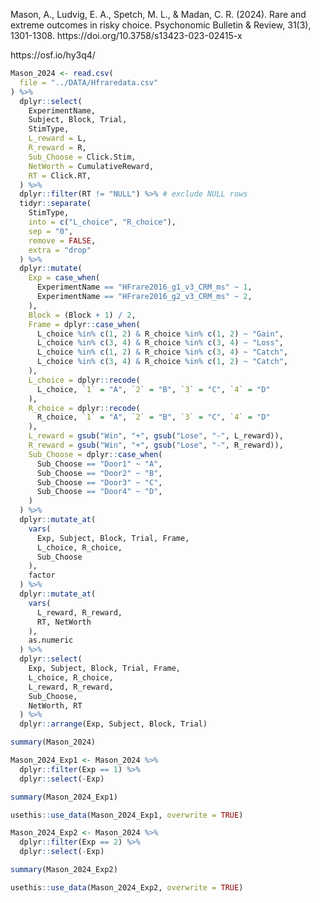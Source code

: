 Mason, A., Ludvig, E. A., Spetch, M. L., & Madan, C. R. (2024). 
Rare and extreme outcomes in risky choice. 
Psychonomic Bulletin & Review, 31(3), 1301-1308.
https://doi.org/10.3758/s13423-023-02415-x

https://osf.io/hy3q4/

```r
Mason_2024 <- read.csv(
  file = "../DATA/Hfraredata.csv"
) %>%
  dplyr::select(
    ExperimentName,
    Subject, Block, Trial, 
    StimType, 
    L_reward = L,
    R_reward = R,
    Sub_Choose = Click.Stim, 
    NetWorth = CumulativeReward, 
    RT = Click.RT, 
  ) %>%
  dplyr::filter(RT != "NULL") %>% # exclude NULL rows
  tidyr::separate(
    StimType, 
    into = c("L_choice", "R_choice"), 
    sep = "0", 
    remove = FALSE, 
    extra = "drop"
  ) %>%
  dplyr::mutate(
    Exp = case_when(
      ExperimentName == "HFrare2016_g1_v3_CRM_ms" ~ 1,
      ExperimentName == "HFrare2016_g2_v3_CRM_ms" ~ 2,
    ),
    Block = (Block + 1) / 2,
    Frame = dplyr::case_when(
      L_choice %in% c(1, 2) & R_choice %in% c(1, 2) ~ "Gain",
      L_choice %in% c(3, 4) & R_choice %in% c(3, 4) ~ "Loss",
      L_choice %in% c(1, 2) & R_choice %in% c(3, 4) ~ "Catch",
      L_choice %in% c(3, 4) & R_choice %in% c(1, 2) ~ "Catch",
    ),
    L_choice = dplyr::recode(
      L_choice, `1` = "A", `2` = "B", `3` = "C", `4` = "D"
    ),
    R_choice = dplyr::recode(
      R_choice, `1` = "A", `2` = "B", `3` = "C", `4` = "D"
    ),
    L_reward = gsub("Win", "+", gsub("Lose", "-", L_reward)),  
    R_reward = gsub("Win", "+", gsub("Lose", "-", R_reward)),  
    Sub_Choose = dplyr::case_when(
      Sub_Choose == "Door1" ~ "A",
      Sub_Choose == "Door2" ~ "B",
      Sub_Choose == "Door3" ~ "C",
      Sub_Choose == "Door4" ~ "D",
    )
  ) %>%
  dplyr::mutate_at(
    vars(
      Exp, Subject, Block, Trial, Frame,
      L_choice, R_choice,
      Sub_Choose
    ),
    factor
  ) %>%
  dplyr::mutate_at(
    vars(
      L_reward, R_reward,
      RT, NetWorth
    ),
    as.numeric
  ) %>%
  dplyr::select(
    Exp, Subject, Block, Trial, Frame,
    L_choice, R_choice,
    L_reward, R_reward,
    Sub_Choose, 
    NetWorth, RT
  ) %>%
  dplyr::arrange(Exp, Subject, Block, Trial)

summary(Mason_2024)
```

```r
Mason_2024_Exp1 <- Mason_2024 %>%
  dplyr::filter(Exp == 1) %>%
  dplyr::select(-Exp)

summary(Mason_2024_Exp1)

usethis::use_data(Mason_2024_Exp1, overwrite = TRUE)

Mason_2024_Exp2 <- Mason_2024 %>%
  dplyr::filter(Exp == 2) %>%
  dplyr::select(-Exp)

summary(Mason_2024_Exp2)

usethis::use_data(Mason_2024_Exp2, overwrite = TRUE)
```

